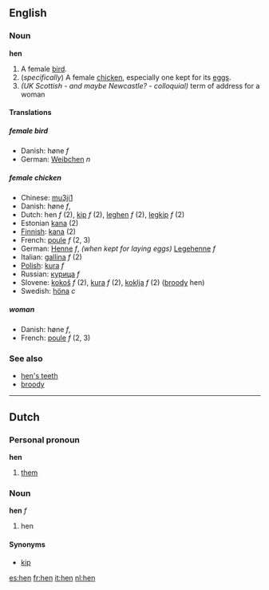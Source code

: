 ==English==
===Noun===
'''hen'''

#A female [[bird]].
#(''specifically'') A female [[chicken]], especially one kept for its [[egg]]s.
#''(UK Scottish - and maybe Newcastle? - colloquial)'' term of address for a woman

====Translations====
=====female bird=====
*Danish: høne ''f''
*German: [[Weibchen]] ''n''
=====female chicken=====
*Chinese: [[mu3ji1]]
*Danish: høne ''f'',
*Dutch: hen ''f'' (2), [[kip]] ''f'' (2), [[leghen]] ''f'' (2), [[legkip]] ''f'' (2)
*Estonian [[kana]] (2)
*[[Finnish]]: [[kana]] (2)
*French: [[poule]] ''f'' (2, 3)
*German: [[Henne]] ''f'', ''(when kept for laying eggs)'' [[Legehenne]] ''f''
*Italian: [[gallina]] ''f'' (2)
*[[Polish]]: [[kura]] ''f''
*Russian: [[курица]] ''f''
*Slovene: [[kokoš]] ''f'' (2), [[kura]] ''f'' (2), [[koklja]] ''f'' (2) ([[broody]] hen)
*Swedish: [[höna]] ''c''

=====woman=====
*Danish: høne ''f'',
*French: [[poule]] ''f'' (2, 3)

===See also===
*[[hen's teeth]]
*[[broody]]

----

==Dutch==
===Personal pronoun===
'''hen'''

# [[them]]

===Noun===
'''hen''' ''f''

# hen

====Synonyms====
*[[kip]]

[[es:hen]]
[[fr:hen]]
[[it:hen]]
[[nl:hen]]